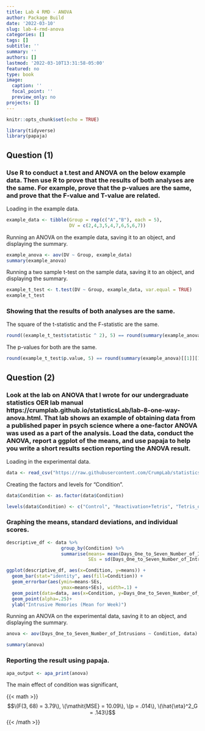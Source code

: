```yaml
---
title: Lab 4 RMD - ANOVA
author: Package Build
date: '2022-03-10'
slug: lab-4-rmd-anova
categories: []
tags: []
subtitle: ''
summary: ''
authors: []
lastmod: '2022-03-10T13:31:58-05:00'
featured: no
type: book
image:
  caption: ''
  focal_point: ''
  preview_only: no
projects: []
---
```


```r
knitr::opts_chunk$set(echo = TRUE)
```

```r
library(tidyverse)
library(papaja)
```

## Question (1) 

### Use R to conduct a t.test and ANOVA on the below example data. Then use R to prove that the results of both analyses are the same. For example, prove that the p-values are the same, and prove that the F-value and T-value are related.

Loading in the example data.

```r
example_data <- tibble(Group = rep(c("A","B"), each = 5),
                       DV = c(2,4,3,5,4,7,6,5,6,7))
```

Running an ANOVA on the example data, saving it to an object, and displaying the summary.

```r
example_anova <- aov(DV ~ Group, example_data)
summary(example_anova)
```

Running a two sample t-test on the sample data, saving it to an object, and displaying the summary.

```r
example_t_test <- t.test(DV ~ Group, example_data, var.equal = TRUE)
example_t_test
```

### Showing that the results of both analyses are the same.

The square of the t-statistic and the F-statistic are the same.

```r
round((example_t_test$statistic ^ 2), 5) == round(summary(example_anova)[[1]][1, 4], 5)
```

The p-values for both are the same.

```r
round(example_t_test$p.value, 5) == round(summary(example_anova)[[1]][1, 5], 5)
```

## Question (2)

### Look at the lab on ANOVA that I wrote for our undergraduate statistics OER lab manual https://crumplab.github.io/statisticsLab/lab-8-one-way-anova.html. That lab shows an example of obtaining data from a published paper in psych science where a one-factor ANOVA was used as a part of the analysis. Load the data, conduct the ANOVA, report a ggplot of the means, and use papaja to help you write a short results section reporting the ANOVA result.

Loading in the experimental data.

```r
data <- read_csv("https://raw.githubusercontent.com/CrumpLab/statisticsLab/master/data/Jamesetal2015Experiment2.csv")

```

Creating the factors and levels for "Condition".

```r
data$Condition <- as.factor(data$Condition)

levels(data$Condition) <- c("Control", "Reactivation+Tetris", "Tetris_only", "Reactivation_only")

```

### Graphing the means, standard deviations, and individual scores.

```r
descriptive_df <- data %>% 
                    group_by(Condition) %>% 
                    summarise(means= mean(Days_One_to_Seven_Number_of_Intrusions),
                              SEs = sd(Days_One_to_Seven_Number_of_Intrusions)/sqrt(length(Days_One_to_Seven_Number_of_Intrusions)))

ggplot(descriptive_df, aes(x=Condition, y=means)) + 
  geom_bar(stat="identity", aes(fill=Condition)) + 
  geom_errorbar(aes(ymin=means-SEs,               
                    ymax=means+SEs), width=.1) +
  geom_point(data=data, aes(x=Condition, y=Days_One_to_Seven_Number_of_Intrusions), alpha=.5)+
  geom_point(alpha=.25)+
  ylab("Intrusive Memories (Mean for Week)")
```

Running an ANOVA on the experimental data, saving it to an object, and displaying the summary.

```r
anova <- aov(Days_One_to_Seven_Number_of_Intrusions ~ Condition, data)

summary(anova)
```

### Reporting the result using papaja.

```r
apa_output <- apa_print(anova)
```

The main effect of condition was significant, 

{{< math >}}$$\(F(3, 68) = 3.79\), \(\mathit{MSE} = 10.09\), \(p = .014\), \(\hat{\eta}^2_G = .143\)$${{< /math >}}
